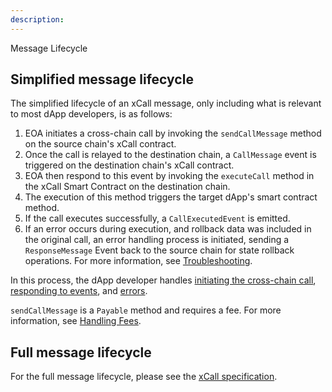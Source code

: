 ```yaml
---
description:
---
```


 Message Lifecycle

## Simplified message lifecycle

The simplified lifecycle of an xCall message, only including what is relevant to most dApp developers, is as follows:

1. EOA initiates a cross-chain call by invoking the ```sendCallMessage``` method on the source chain's xCall contract.
2. Once the call is relayed to the destination chain, a ```CallMessage``` event is triggered on the destination chain's xCall contract.
3. EOA then respond to this event by invoking the ```executeCall``` method in the xCall Smart Contract on the destination chain.
4. The execution of this method triggers the target dApp's smart contract method.
5. If the call executes successfully, a ```CallExecutedEvent``` is emitted.
6. If an error occurs during execution, and rollback data was included in the original call, an error handling process is initiated, sending a ```ResponseMessage``` Event back to the source chain for state rollback operations. For more information, see [Troubleshooting](/guides/error-handling).

In this process, the dApp developer handles [initiating the cross-chain call](../quickstart/sending-a-message#sending-a-message), [responding to events](../quickstart/sending-a-message#fetching-event-in-source-chain), and [errors](/guides/error-handling).

```sendCallMessage``` is a ```Payable``` method and requires a fee. For more information, see [Handling Fees](/explanations/fees).

## Full message lifecycle

For the full message lifecycle, please see the [xCall specification](https://github.com/icon-project/IIPs/blob/master/IIPS/iip-52.md).
